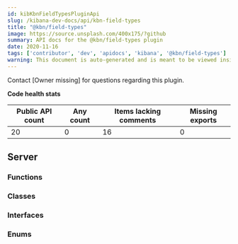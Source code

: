 ```yaml
---
id: kibKbnFieldTypesPluginApi
slug: /kibana-dev-docs/api/kbn-field-types
title: "@kbn/field-types"
image: https://source.unsplash.com/400x175/?github
summary: API docs for the @kbn/field-types plugin
date: 2020-11-16
tags: ['contributor', 'dev', 'apidocs', 'kibana', '@kbn/field-types']
warning: This document is auto-generated and is meant to be viewed inside our experimental, new docs system. Reach out in #docs-engineering for more info.
---
```




Contact [Owner missing] for questions regarding this plugin.

**Code health stats**

| Public API count  | Any count | Items lacking comments | Missing exports |
|-------------------|-----------|------------------------|-----------------|
| 20 | 0 | 16 | 0 |

## Server

### Functions
<DocDefinitionList data={kbnFieldTypesObj.server.functions}/>

### Classes
<DocDefinitionList data={kbnFieldTypesObj.server.classes}/>

### Interfaces
<DocDefinitionList data={kbnFieldTypesObj.server.interfaces}/>

### Enums
<DocDefinitionList data={kbnFieldTypesObj.server.enums}/>

